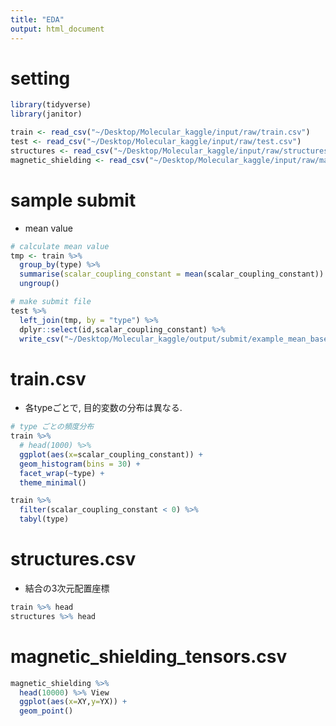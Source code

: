 ```yaml
---
title: "EDA"
output: html_document
---
```

# setting 

```r
library(tidyverse)
library(janitor)
```

```r
train <- read_csv("~/Desktop/Molecular_kaggle/input/raw/train.csv")
test <- read_csv("~/Desktop/Molecular_kaggle/input/raw/test.csv")
structures <- read_csv("~/Desktop/Molecular_kaggle/input/raw/structures.csv")
magnetic_shielding <- read_csv("~/Desktop/Molecular_kaggle/input/raw/magnetic_shielding_tensors.csv")
```

# sample submit

- mean value

```r
# calculate mean value
tmp <- train %>%
  group_by(type) %>% 
  summarise(scalar_coupling_constant = mean(scalar_coupling_constant)) %>% 
  ungroup()

# make submit file
test %>% 
  left_join(tmp, by = "type") %>% 
  dplyr::select(id,scalar_coupling_constant) %>% 
  write_csv("~/Desktop/Molecular_kaggle/output/submit/example_mean_base.csv")
```

# train.csv

- 各typeごとで, 目的変数の分布は異なる.

```r
# type ごとの頻度分布
train %>% 
  # head(1000) %>% 
  ggplot(aes(x=scalar_coupling_constant)) +
  geom_histogram(bins = 30) +
  facet_wrap(~type) +
  theme_minimal()

train %>% 
  filter(scalar_coupling_constant < 0) %>% 
  tabyl(type)
```


# structures.csv 

- 結合の3次元配置座標

```r
train %>% head
structures %>% head
```

# magnetic_shielding_tensors.csv

```r
magnetic_shielding %>% 
  head(10000) %>% View
  ggplot(aes(x=XY,y=YX)) +
  geom_point()
```

